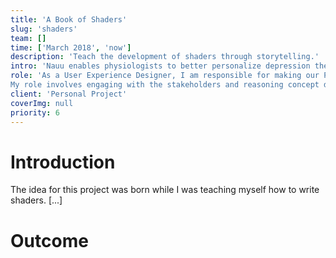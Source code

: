 ```yaml
---
title: 'A Book of Shaders'
slug: 'shaders'
team: []
time: ['March 2018', 'now']
description: 'Teach the development of shaders through storytelling.'
intro: 'Nauu enables physiologists to better personalize depression therapy and gives the patient feedback on the progress they make.'
role: 'As a User Experience Designer, I am responsible for making our PhotoEditorSDK functional and accessible. I am also responsible for the visual design of the mobile and web application. 
My role involves engaging with the stakeholders and reasoning concept decisions, user research, envisioning and conceptualizing new functions of the SDK, creating prototypes and user testings.'
client: 'Personal Project'
coverImg: null
priority: 6
---
```




# Introduction

The idea for this project was born while I was teaching myself how to write shaders. [...]

# Outcome

<Vimeo
    src="https://player.vimeo.com/video/311080051?autoplay=1&loop=1"
    width={1056}
    height={574}
/>
